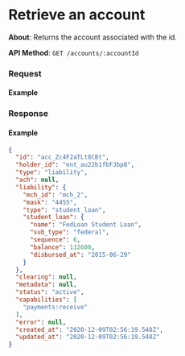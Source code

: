 
# Retrieve an account

**About**: Returns the account associated with the id.

**API Method**: `GET /accounts/:accountId`

### Request

#### Example
<AccountsRetrieve />

### Response

#### Example

```json
{
  "id": "acc_Zc4F2aTLt8CBt",
  "holder_id": "ent_au22b1fbFJbp8",
  "type": "liability",
  "ach": null,
  "liability": {
    "mch_id": "mch_2",
    "mask": "4455",
    "type": "student_loan",
    "student_loan": {
      "name": "FedLoan Student Loan",
      "sub_type": "federal",
      "sequence": 6,
      "balance": 132600,
      "disbursed_at": "2015-06-29"
    }
  },
  "clearing": null,
  "metadata": null,
  "status": "active",
  "capabilities": [
    "payments:receive"
  ],
  "error": null,
  "created_at": "2020-12-09T02:56:19.548Z",
  "updated_at": "2020-12-09T02:56:19.548Z"
}
```
